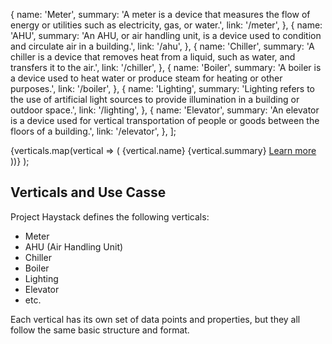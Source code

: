 


  {
    name: 'Meter',
    summary: 'A meter is a device that measures the flow of energy or utilities such as electricity, gas, or water.',
    link: '/meter',
  },
  {
    name: 'AHU',
    summary: 'An AHU, or air handling unit, is a device used to condition and circulate air in a building.',
    link: '/ahu',
  },
  {
    name: 'Chiller',
    summary: 'A chiller is a device that removes heat from a liquid, such as water, and transfers it to the air.',
    link: '/chiller',
  },
  {
    name: 'Boiler',
    summary: 'A boiler is a device used to heat water or produce steam for heating or other purposes.',
    link: '/boiler',
  },
  {
    name: 'Lighting',
    summary: 'Lighting refers to the use of artificial light sources to provide illumination in a building or outdoor space.',
    link: '/lighting',
  },
  {
    name: 'Elevator',
    summary: 'An elevator is a device used for vertical transportation of people or goods between the floors of a building.',
    link: '/elevator',
  },
];


  <Row gutter={16}>
    {verticals.map(vertical => (
      <Col span={12} key={vertical.name}>
        <Card style={{ margin: '1rem' }}>
          <Typography.Title level={4}>{vertical.name}</Typography.Title>
          <Typography.Paragraph>{vertical.summary}</Typography.Paragraph>
          <a href={vertical.link}>Learn more</a>
        </Card>
      </Col>
    ))}
  </Row>
);



## Verticals and Use Casse

Project Haystack defines the following verticals:

- Meter
- AHU (Air Handling Unit)
- Chiller
- Boiler
- Lighting
- Elevator
- etc.

Each vertical has its own set of data points and properties, but they all follow the same basic structure and format.

<VerticalCards />